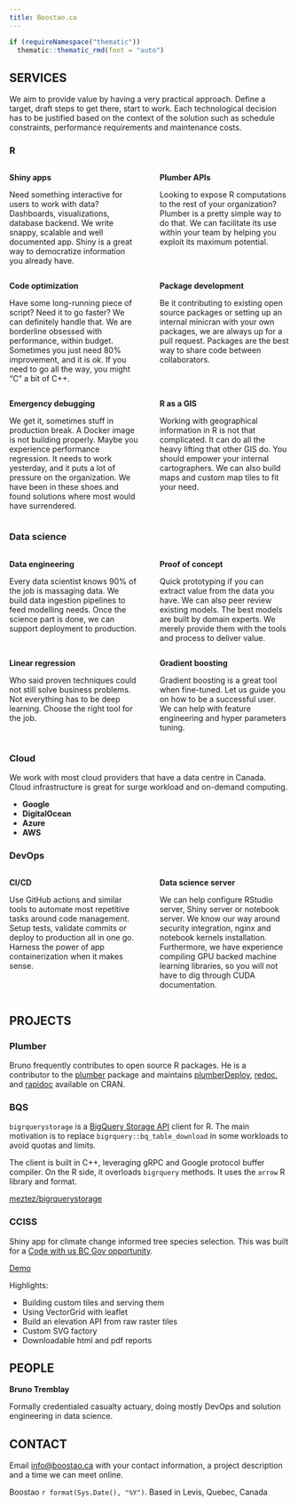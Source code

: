 ```yaml
---
title: Boostao.ca
---
```


```r
if (requireNamespace("thematic")) 
  thematic::thematic_rmd(font = "auto")
```

<style>
  .section-head h2, h6 {
     text-align:center;
     margin-top:0;
     padding-bottom:25px;
  }
  .nav-tabs {
    justify-content: center !important;
  }
</style>

## <span class="ion ion-forward" style="transform: scale(1, -1);"></span> SERVICES {.tabset .tabset-fade .section-head}

We aim to provide value by having a very practical approach. Define a target, draft steps to get there, start to work. Each technological decision has to be justified based on the context of the solution such as schedule constraints, performance requirements and maintenance costs.

### R

:::: {style="display: flex;"}
::: {style="flex:0.5;padding-right:2vw"}
**Shiny apps** <span class="ion ion-star"></span>

Need something interactive for users to work with data? Dashboards, visualizations, database backend. We write snappy, scalable and well documented app. Shiny is a great way to democratize information you already have. 
:::
::: {style="flex:0.5;padding-left:2vw"}
**Plumber APIs** <span class="ion ion-wrench"></span>

Looking to expose R computations to the rest of your organization? Plumber is a pretty simple way to do that. We can facilitate its use within your team by helping you exploit its maximum potential.
:::
::::
:::: {style="display: flex;"}
::: {style="flex:0.5;padding-right:2vw"}
**Code optimization** <span class="ion ion-code-working"></span>

Have some long-running piece of script? Need it to go faster? We can definitely handle that. We are borderline obsessed with performance, within budget. Sometimes you just need 80% improvement, and it is ok. If you need to go all the way, you might "C" a bit of C++.
:::
::: {style="flex:0.5;padding-left:2vw"}
**Package development** <span class="ion ion-pull-request"></span>

Be it contributing to existing open source packages or setting up an internal minicran with your own packages, we are always up for a pull request. Packages are the best way to share code between collaborators.
:::
::::
:::: {style="display: flex;"}
::: {style="flex:0.5;padding-right:2vw"}
**Emergency debugging** <span class="ion ion-bug"></span>

We get it, sometimes stuff in production break. A Docker image is not building properly. Maybe you experience performance regression. It needs to work yesterday, and it puts a lot of pressure on the organization. We have been in these shoes and found solutions where most would have surrendered.
:::
::: {style="flex:0.5;padding-left:2vw"}
**R as a GIS** <span class="ion ion-map"></span>

Working with geographical information in R is not that complicated. It can do all the heavy lifting that other GIS do. You should empower your internal cartographers. We can also build maps and custom map tiles to fit your need.
:::
::::

### Data science

:::: {style="display: flex;"}
::: {style="flex:0.5;padding-right:2vw"}
**Data engineering** <span class="ion ion-social-buffer"></span>

Every data scientist knows 90% of the job is massaging data. We build data ingestion pipelines to feed modelling needs. Once the science part is done, we can support deployment to production.
:::
::: {style="flex:0.5;padding-left:2vw"}
**Proof of concept** <span class="ion ion-flash"></span>

Quick prototyping if you can extract value from the data you have. We can also peer review existing models. The best models are built by domain experts. We merely provide them with the tools and process to deliver value.
:::
::::
:::: {style="display: flex;"}
::: {style="flex:0.5;padding-right:2vw"}
**Linear regression** <span class="ion ion-ios-pulse-strong"></span>

Who said proven techniques could not still solve business problems. Not everything has to be deep learning. Choose the right tool for the job.
:::
::: {style="flex:0.5;padding-left:2vw"}
**Gradient boosting** <span class="ion ion-android-options"></span>

Gradient boosting is a great tool when fine-tuned. Let us guide you on how to be a successful user. We can help with feature engineering and hyper parameters tuning.
:::
::::
### Cloud

We work with most cloud providers that have a data centre in Canada. Cloud infrastructure is great for surge workload and on-demand computing.

 - **Google**
 - **DigitalOcean**
 - **Azure**
 - **AWS**

### DevOps
:::: {style="display: flex;"}
::: {style="flex:0.5;padding-right:2vw"}
**CI/CD** <span class="ion ion-loop"></span>

Use GitHub actions and similar tools to automate most repetitive tasks around code management. Setup tests, validate commits or deploy to production all in one go. Harness the power of app containerization when it makes sense.
:::
::: {style="flex:0.5;padding-left:2vw"}
**Data science server** <span class="ion ion-monitor"></span>

We can help configure RStudio server, Shiny server or notebook server. We know our way around security integration, nginx and notebook kernels installation. Furthermore, we have experience compiling GPU backed machine learning libraries, so you will not have to dig through CUDA documentation.
:::
::::

## PROJECTS <span class="ion ion-forward" style="transform: scale(-1, -1);"></span> {.tabset .tabset-fade .section-head}

### Plumber

Bruno frequently contributes to open source R packages. He is a contributor to the [plumber](https://github.com/rstudio/plumber) package and maintains [plumberDeploy](https://github.com/meztez/plumberDeploy), [redoc](https://github.com/meztez/redoc), and [rapidoc](https://github.com/meztez/rapidoc) available on CRAN.

### BQS

`bigrquerystorage` is a [BigQuery Storage API](https://cloud.google.com/bigquery/docs/reference/storage/) client for R. The main motivation is to replace `bigrquery::bq_table_download` in some workloads to avoid quotas and limits.

The client is built in C++, leveraging gRPC and Google protocol buffer compiler. On the R side, it overloads `bigrquery` methods. It uses the `arrow` R library and format.

[meztez/bigrquerystorage](https://github.com/meztez/bigrquerystorage)

### CCISS

Shiny app for climate change informed tree species selection.
This was built for a [Code with us BC Gov opportunity](https://digital.gov.bc.ca/marketplace/opportunities/code-with-us/f9b73f32-ca0d-4009-97b7-6bb04cb91394).

[Demo](https://neoxone.shinyapps.io/BCGOV_CCISS/)

Highlights:

 - Building custom tiles and serving them
 - Using VectorGrid with leaflet
 - Build an elevation API from raw raster tiles
 - Custom SVG factory
 - Downloadable html and pdf reports

## <span class="ion ion-forward" style="transform: scale(1, -1);"></span> PEOPLE {.section-head}

**Bruno Tremblay** <a href="https://www.linkedin.com/in/bruno-tremblay-508ba9201/"><span class="ion-social-linkedin"></span></a> <a href="https://github.com/meztez"><span class="ion ion-social-github"></span></a> <a href="https://twitter.com/meztez2"><span class="ion ion-social-twitter"></span></a>

Formally credentialed casualty actuary, doing mostly DevOps and solution engineering in data science.

## CONTACT <span class="ion ion-forward" style="transform: scale(-1, -1);"></span> {.section-head}

Email [info@boostao.ca](mailto:info@boostao.ca) with your contact information, a project description and a time we can meet online.

Boostao `r format(Sys.Date(), "%Y")`. Based in Levis, Quebec, Canada
